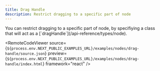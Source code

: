 ```yaml
---
title: Drag Handle
description: Restrict dragging to a specific part of node
---
```



<ExampleLayout>
You can restrict dragging to a specific part of node, by specifiying a class that will act as a [`dragHandle`](/api-reference/types/node).

<RemoteCodeViewer
  source={`${process.env.NEXT_PUBLIC_EXAMPLES_URL}/examples/nodes/drag-handle/source.json`}
  preview={`${process.env.NEXT_PUBLIC_EXAMPLES_URL}/examples/nodes/drag-handle/index.html`}
  framework="react"
/>

</ExampleLayout>
